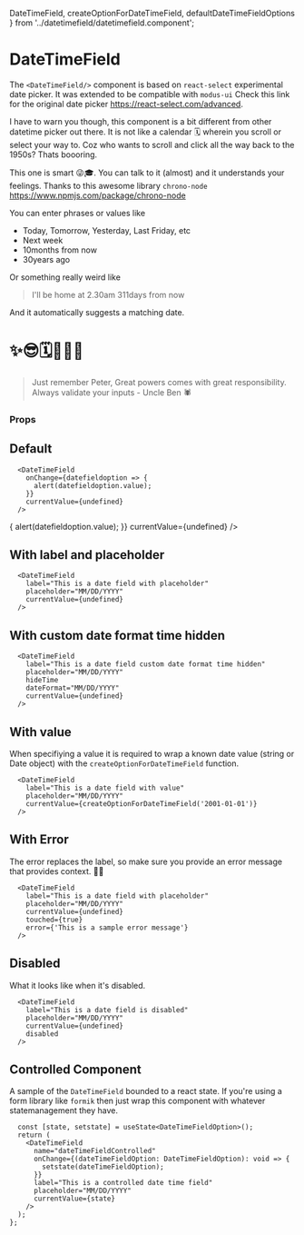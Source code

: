   DateTimeField,
  createOptionForDateTimeField,
  defaultDateTimeFieldOptions
} from '../datetimefield/datetimefield.component';

<Meta title="Components|DateTimeField" component={DateTimeField} />

# DateTimeField

The `<DateTimeField/>` component is based on `react-select` experimental date picker. It was extended to be compatible with `modus-ui`
Check this link for the original date picker https://react-select.com/advanced.

I have to warn you though, this component is a bit different from other datetime picker out there. It is not like a calendar 🗓
wherein you scroll or select your way to. Coz who wants to scroll and click all the way back to the 1950s? Thats boooring.

This one is smart 😜🎓. You can talk to it (almost) and it understands your feelings.
Thanks to this awesome library `chrono-node` https://www.npmjs.com/package/chrono-node

You can enter phrases or values like

- Today, Tomorrow, Yesterday, Last Friday, etc
- Next week
- 10months from now
- 30years ago

Or something really weird like

> I'll be home at 2.30am 311days from now

And it automatically suggests a matching date.

# ✨😎🗓🤸‍♀️✨

> Just remember Peter, Great powers comes with great responsibility. Always validate your inputs - Uncle Ben 🕷

### Props

<Props of={DateTimeField} />

## Default

```
  <DateTimeField
    onChange={datefieldoption => {
      alert(datefieldoption.value);
    }}
    currentValue={undefined}
  />
```

<Story name="Default">
  <DateTimeField
    onChange={datefieldoption => {
      alert(datefieldoption.value);
    }}
    currentValue={undefined}
  />
</Story>

## With label and placeholder

```
  <DateTimeField
    label="This is a date field with placeholder"
    placeholder="MM/DD/YYYY"
    currentValue={undefined}
  />
```

<Story name="With Label">
  <DateTimeField
    label="This is a date field with placeholder"
    placeholder="MM/DD/YYYY"
    currentValue={undefined}
  />
</Story>

## With custom date format time hidden

```
  <DateTimeField
    label="This is a date field custom date format time hidden"
    placeholder="MM/DD/YYYY"
    hideTime
    dateFormat="MM/DD/YYYY"
    currentValue={undefined}
  />
```

<Story name="With custom date format time hidden">
  <DateTimeField
    label="This is a date field custom date format time hidden"
    placeholder="MM/DD/YYYY"
    hideTime
    dateFormat="MM/DD/YYYY"
    currentValue={undefined}
  />
</Story>

## With value

When specifiying a value it is required to wrap a known date value (string or Date object)
with the `createOptionForDateTimeField` function.

```
  <DateTimeField
    label="This is a date field with value"
    placeholder="MM/DD/YYYY"
    currentValue={createOptionForDateTimeField('2001-01-01')}
  />
```

<Story name="With Value">
  <DateTimeField
    label="This is a date field with value"
    placeholder="MM/DD/YYYY"
    currentValue={createOptionForDateTimeField('2001-01-01')}
  />
</Story>

## With Error

The error replaces the label, so make sure you provide an error message that provides context. 🧙‍♂️

```
  <DateTimeField
    label="This is a date field with placeholder"
    placeholder="MM/DD/YYYY"
    currentValue={undefined}
    touched={true}
    error={'This is a sample error message'}
  />
```

<Story name="With Error">
  <DateTimeField
    label="This is a date field with placeholder"
    placeholder="MM/DD/YYYY"
    currentValue={undefined}
    touched={true}
    error={'This is a sample error message'}
  />
</Story>

## Disabled

What it looks like when it's disabled.

```
  <DateTimeField
    label="This is a date field is disabled"
    placeholder="MM/DD/YYYY"
    currentValue={undefined}
    disabled
  />
```

<Story name="Disabled">
  <DateTimeField
    label="This is a date field is disabled"
    placeholder="MM/DD/YYYY"
    currentValue={undefined}
    disabled
  />
</Story>

<Story name="Disabled with value">
  <DateTimeField
    label="This is a date field is disabled with value"
    placeholder="MM/DD/YYYY"
    currentValue={createOptionForDateTimeField('2001-01-01')}
    disabled
  />
</Story>

## Controlled Component

A sample of the `DateTimeField` bounded to a react state. If you're using a form library like `formik`
then just wrap this component with whatever statemanagement they have.

```
  const [state, setstate] = useState<DateTimeFieldOption>();
  return (
    <DateTimeField
      name="dateTimeFieldControlled"
      onChange={(dateTimeFieldOption: DateTimeFieldOption): void => {
        setstate(dateTimeFieldOption);
      }}
      label="This is a controlled date time field"
      placeholder="MM/DD/YYYY"
      currentValue={state}
    />
  );
};
```

<Story name="Controlled DateTimeField">
  <DateTimeFieldControlled />
</Story>
